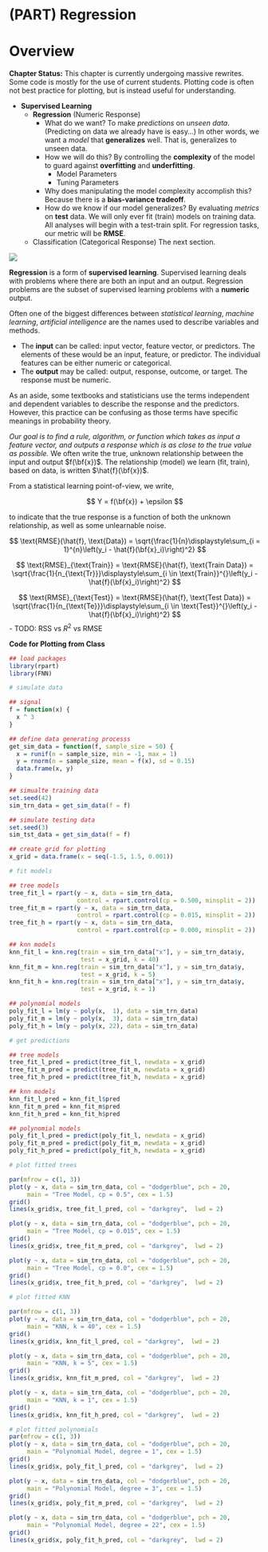 # (PART) Regression {-}

# Overview {#regression-overview}

**Chapter Status:** This chapter is currently undergoing massive rewrites. Some code is mostly for the use of current students. Plotting code is often not best practice for plotting, but is instead useful for understanding.














- **Supervised Learning**
    - **Regression** (Numeric Response)
        - What do we want? To make *predictions* on *unseen data*. (Predicting on data we already have is easy...) In other words, we want a *model* that **generalizes** well. That is, generalizes to unseen data.
        - How we will do this? By controlling the **complexity** of the model to guard against **overfitting** and **underfitting**.
            - Model Parameters
            - Tuning Parameters
        - Why does manipulating the model complexity accomplish this? Because there is a **bias-variance tradeoff**.
        - How do we know if our model generalizes? By evaluating *metrics* on **test** data. We will only ever fit (train) models on training data. All analyses will begin with a test-train split. For regression tasks, our metric will be **RMSE**.
    - Classification (Categorical Response) The next section.

![](images/regression.png)

**Regression** is a form of **supervised learning**. Supervised learning deals with problems where there are both an input and an output. Regression problems are the subset of supervised learning problems with a **numeric** output.

Often one of the biggest differences between *statistical learning*, *machine learning*, *artificial intelligence* are the names used to describe variables and methods.

- The **input** can be called: input vector, feature vector, or predictors. The elements of these would be an input, feature, or predictor. The individual features can be either numeric or categorical.
- The **output** may be called: output, response, outcome, or target. The response must be numeric.

As an aside, some textbooks and statisticians use the terms independent and dependent variables to describe the response and the predictors. However, this practice can be confusing as those terms have specific meanings in probability theory.

*Our goal is to find a rule, algorithm, or function which takes as input a feature vector, and outputs a response which is as close to the true value as possible.* We often write the true, unknown relationship between the input and output $f(\bf{x})$. The relationship (model) we learn (fit, train), based on data, is written $\hat{f}(\bf{x})$.

From a statistical learning point-of-view, we write,

$$
Y = f(\bf{x}) + \epsilon
$$



to indicate that the true response is a function of both the unknown relationship, as well as some unlearnable noise.



$$
\text{RMSE}(\hat{f}, \text{Data}) = \sqrt{\frac{1}{n}\displaystyle\sum_{i = 1}^{n}\left(y_i - \hat{f}(\bf{x}_i)\right)^2}
$$

$$
\text{RMSE}_{\text{Train}} = \text{RMSE}(\hat{f}, \text{Train Data}) = \sqrt{\frac{1}{n_{\text{Tr}}}\displaystyle\sum_{i \in \text{Train}}^{}\left(y_i - \hat{f}(\bf{x}_i)\right)^2}
$$

$$
\text{RMSE}_{\text{Test}} = \text{RMSE}(\hat{f}, \text{Test Data}) = \sqrt{\frac{1}{n_{\text{Te}}}\displaystyle\sum_{i \in \text{Test}}^{}\left(y_i - \hat{f}(\bf{x}_i)\right)^2}
$$
- TODO: RSS vs $R^2$ vs RMSE







**Code for Plotting from Class**

```r
## load packages
library(rpart)
library(FNN)
```

```r
# simulate data

## signal
f = function(x) {
  x ^ 3
}

## define data generating processs
get_sim_data = function(f, sample_size = 50) {
  x = runif(n = sample_size, min = -1, max = 1)
  y = rnorm(n = sample_size, mean = f(x), sd = 0.15)
  data.frame(x, y)
}

## simualte training data
set.seed(42)
sim_trn_data = get_sim_data(f = f)

## simulate testing data
set.seed(3)
sim_tst_data = get_sim_data(f = f)

## create grid for plotting
x_grid = data.frame(x = seq(-1.5, 1.5, 0.001))
```

```r
# fit models

## tree models
tree_fit_l = rpart(y ~ x, data = sim_trn_data, 
                   control = rpart.control(cp = 0.500, minsplit = 2))
tree_fit_m = rpart(y ~ x, data = sim_trn_data, 
                   control = rpart.control(cp = 0.015, minsplit = 2))
tree_fit_h = rpart(y ~ x, data = sim_trn_data, 
                   control = rpart.control(cp = 0.000, minsplit = 2))

## knn models
knn_fit_l = knn.reg(train = sim_trn_data["x"], y = sim_trn_data$y, 
                    test = x_grid, k = 40)
knn_fit_m = knn.reg(train = sim_trn_data["x"], y = sim_trn_data$y, 
                    test = x_grid, k = 5)
knn_fit_h = knn.reg(train = sim_trn_data["x"], y = sim_trn_data$y, 
                    test = x_grid, k = 1)

## polynomial models
poly_fit_l = lm(y ~ poly(x,  1), data = sim_trn_data)
poly_fit_m = lm(y ~ poly(x,  3), data = sim_trn_data)
poly_fit_h = lm(y ~ poly(x, 22), data = sim_trn_data)
```

```r
# get predictions

## tree models
tree_fit_l_pred = predict(tree_fit_l, newdata = x_grid)
tree_fit_m_pred = predict(tree_fit_m, newdata = x_grid)
tree_fit_h_pred = predict(tree_fit_h, newdata = x_grid)

## knn models
knn_fit_l_pred = knn_fit_l$pred
knn_fit_m_pred = knn_fit_m$pred
knn_fit_h_pred = knn_fit_h$pred

## polynomial models
poly_fit_l_pred = predict(poly_fit_l, newdata = x_grid)
poly_fit_m_pred = predict(poly_fit_m, newdata = x_grid)
poly_fit_h_pred = predict(poly_fit_h, newdata = x_grid)
```

```r
# plot fitted trees

par(mfrow = c(1, 3))
plot(y ~ x, data = sim_trn_data, col = "dodgerblue", pch = 20, 
     main = "Tree Model, cp = 0.5", cex = 1.5)
grid()
lines(x_grid$x, tree_fit_l_pred, col = "darkgrey",  lwd = 2)

plot(y ~ x, data = sim_trn_data, col = "dodgerblue", pch = 20,
     main = "Tree Model, cp = 0.015", cex = 1.5)
grid()
lines(x_grid$x, tree_fit_m_pred, col = "darkgrey",  lwd = 2)

plot(y ~ x, data = sim_trn_data, col = "dodgerblue", pch = 20, 
     main = "Tree Model, cp = 0.0", cex = 1.5)
grid()
lines(x_grid$x, tree_fit_h_pred, col = "darkgrey",  lwd = 2)
```

```r
# plot fitted KNN

par(mfrow = c(1, 3))
plot(y ~ x, data = sim_trn_data, col = "dodgerblue", pch = 20, 
     main = "KNN, k = 40", cex = 1.5)
grid()
lines(x_grid$x, knn_fit_l_pred, col = "darkgrey",  lwd = 2)

plot(y ~ x, data = sim_trn_data, col = "dodgerblue", pch = 20,
     main = "KNN, k = 5", cex = 1.5)
grid()
lines(x_grid$x, knn_fit_m_pred, col = "darkgrey",  lwd = 2)

plot(y ~ x, data = sim_trn_data, col = "dodgerblue", pch = 20, 
     main = "KNN, k = 1", cex = 1.5)
grid()
lines(x_grid$x, knn_fit_h_pred, col = "darkgrey",  lwd = 2)
```

```r
# plot fitted polynomials
par(mfrow = c(1, 3))
plot(y ~ x, data = sim_trn_data, col = "dodgerblue", pch = 20, 
     main = "Polynomial Model, degree = 1", cex = 1.5)
grid()
lines(x_grid$x, poly_fit_l_pred, col = "darkgrey",  lwd = 2)

plot(y ~ x, data = sim_trn_data, col = "dodgerblue", pch = 20,
     main = "Polynomial Model, degree = 3", cex = 1.5)
grid()
lines(x_grid$x, poly_fit_m_pred, col = "darkgrey",  lwd = 2)

plot(y ~ x, data = sim_trn_data, col = "dodgerblue", pch = 20, 
     main = "Polynomial Model, degree = 22", cex = 1.5)
grid()
lines(x_grid$x, poly_fit_h_pred, col = "darkgrey",  lwd = 2)
```













































<!-- ## Regression Notation -->


<!-- - $\mathbf{X}$ = $n \times p$ data matrix -->
<!-- - $\mathbf{x}_j$ = column of data matrix. vector of length $n$. $n$ observations of predictors $j$. -->
<!-- - $X$ = random variable. vector of length $p$, which could be 1 (not bold) -->
<!-- - $x_i$ = predictor values for observation $i$. vector of length $p$. realization of random variable $X$. (not bold) -->
<!-- - $Y$ = random variable. scalar. (not bold) -->
<!-- - $y_i$ = response for observation $i$. scalar. realization of random variable $Y$. (not bold) -->

<!-- - $i$ is for observations, of which there are $n$ -->
<!-- - $j$ is for predictors (features), of which there are $p$ -->


<!-- - $\mathcal{D}_{\texttt{trn}}$ is training data -->
<!-- - $n_{\texttt{trn}}$ is size of training data -->
<!-- - $\mathcal{D}_{\texttt{tst}}$ is training data -->
<!-- - $n_{\texttt{tst}}$ is size of training data -->

<!-- $$ -->
<!-- (X, Y) \in \mathbb{R}^p \times \mathbb{R} -->
<!-- $$ -->



<!-- $$ -->
<!-- \mathcal{D} = (x_i, y_i) \in \mathbb{R}^p \times \mathbb{R} -->
<!-- $$ -->

<!-- $$ -->
<!-- x_i^T = [x_{i1}, x_{i2}, \ldots x_{ip}] -->
<!-- $$ -->


<!-- $$ -->
<!-- x^T = [x_{1}, x_{2}, \ldots x_{p}] -->
<!-- $$ -->

<!-- $$ -->
<!-- \mathbf{x}_j = \begin{bmatrix} x_{1j} \\ x_{2j} \\ \vdots\\ x_{nj} \end{bmatrix} -->
<!-- $$ -->

<!-- $$ -->
<!-- \mathbf{X} = [\mathbf{x}_1, \mathbf{x}_2, \ldots, \mathbf{x}_p] -->
<!-- $$ -->

<!-- $$ -->
<!-- \mathbf{X} = \begin{bmatrix} x_1^T \\ x_2^T \\ \vdots\\ x_n^T \end{bmatrix} -->
<!-- $$ -->


<!-- $$ -->
<!-- \mathbf{X} = [\mathbf{1}, \mathbf{x}_1, \mathbf{x}_2, \ldots, \mathbf{x}_p] -->
<!-- $$ -->


<!-- $$ -->
<!-- \mathbf{y} = \begin{bmatrix} y_1 \\ y_2 \\ \vdots\\ y_n \end{bmatrix} -->
<!-- $$ -->


<!-- $$ -->
<!-- \mathbb{E}[(Y - f(X))^2] -->
<!-- $$ -->

<!-- $$ -->
<!-- Y = f(X) + \epsilon -->
<!-- $$ -->

<!-- $$ -->
<!-- f(x) = \mathbb{E}(Y \mid X = x) -->
<!-- $$ -->


